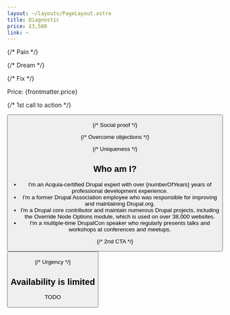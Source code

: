 ```yaml
---
layout: ~/layouts/PageLayout.astro
title: Diagnostic
price: £3,500
link: ~
---
```



{/* Pain */}

{/* Dream */}

{/* Fix */}

Price: {frontmatter.price}

{/* 1st call to action */}

<Button href={frontmatter.link} text="Book now" />

{/* Social proof */}

<Testimonials />

{/* Overcome objections */}

{/* Uniqueness */}

## Who am I?

- I'm an Acquia-certified Drupal expert with over {numberOfYears} years of professional development experience.
- I'm a former Drupal Association employee who was responsible for improving and maintaining Drupal.org.
- I'm a Drupal core contributor and maintain numerous Drupal projects, including the Override Node Options module, which is used on over 38,000 websites.
- I'm a multiple-time DrupalCon speaker who regularly presents talks and workshops at conferences and meetups.

{/* 2nd CTA */}

<Callout title="Ready to book?">
  <Button href={frontmatter.link} text={`Book now for ${frontmatter.price}`} />
</Callout>

{/* Urgency */}

## Availability is limited

TODO
